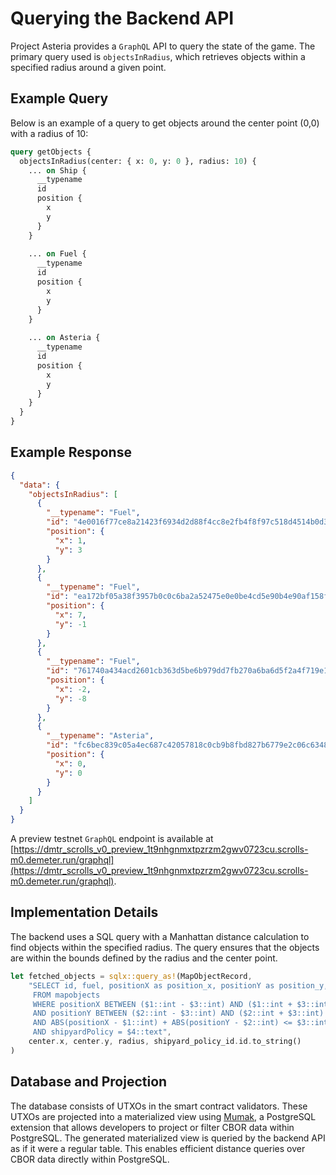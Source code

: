 # Querying the Backend API

Project Asteria provides a `GraphQL` API to query the state of the game. The primary query used is `objectsInRadius`, which retrieves objects within a specified radius around a given point.

## Example Query

Below is an example of a query to get objects around the center point (0,0) with a radius of 10:

```graphql
query getObjects {
  objectsInRadius(center: { x: 0, y: 0 }, radius: 10) {
    ... on Ship {
      __typename
      id
      position {
        x
        y
      }
    }
    
    ... on Fuel {
      __typename
      id
      position {
        x
        y
      }
    }
    
    ... on Asteria {
      __typename
      id
      position {
        x
        y
      }
    }
  }
}
```

## Example Response

```json
{
  "data": {
    "objectsInRadius": [
      {
        "__typename": "Fuel",
        "id": "4e0016f77ce8a21423f6934d2d88f4cc8e2fb4f8f97c518d4514b0d3a2924f35#0",
        "position": {
          "x": 1,
          "y": 3
        }
      },
      {
        "__typename": "Fuel",
        "id": "ea172bf05a38f3957b0c0c6ba2a52475e0e0be4cd5e90b4e90af158f7fde3b2b#0",
        "position": {
          "x": 7,
          "y": -1
        }
      },
      {
        "__typename": "Fuel",
        "id": "761740a434acd2601cb363d5be6b979dd7fb270a6ba6d5f2a4f719e15bec693a#0",
        "position": {
          "x": -2,
          "y": -8
        }
      },
      {
        "__typename": "Asteria",
        "id": "fc6bec839c05a4ec687c42057818c0cb9b8fbd827b6779e2c06c63487439f95a#1",
        "position": {
          "x": 0,
          "y": 0
        }
      }
    ]
  }
}
```

A preview testnet `GraphQL` endpoint is available at [https://dmtr_scrolls_v0_preview_1t9nhgnmxtpzrzm2gwv0723cu.scrolls-m0.demeter.run/graphql](https://dmtr_scrolls_v0_preview_1t9nhgnmxtpzrzm2gwv0723cu.scrolls-m0.demeter.run/graphql).

## Implementation Details

The backend uses a SQL query with a Manhattan distance calculation to find objects within the specified radius. The query ensures that the objects are within the bounds defined by the radius and the center point.

```rs
let fetched_objects = sqlx::query_as!(MapObjectRecord,
    "SELECT id, fuel, positionX as position_x, positionY as position_y, shipyardPolicy as policy_id, shipTokenName as token_name, pilotTokenName as pilot_name, class, totalRewards as total_rewards
     FROM mapobjects
     WHERE positionX BETWEEN ($1::int - $3::int) AND ($1::int + $3::int)
     AND positionY BETWEEN ($2::int - $3::int) AND ($2::int + $3::int)
     AND ABS(positionX - $1::int) + ABS(positionY - $2::int) <= $3::int
     AND shipyardPolicy = $4::text",
    center.x, center.y, radius, shipyard_policy_id.id.to_string()
)
```

## Database and Projection

The database consists of UTXOs in the smart contract validators. These UTXOs are projected into a materialized view using [Mumak](https://github.com/txpipe/mumak), a PostgreSQL extension that allows developers to project or filter CBOR data within PostgreSQL. The generated materialized view is queried by the backend API as if it were a regular table. This enables efficient distance queries over CBOR data directly within PostgreSQL.